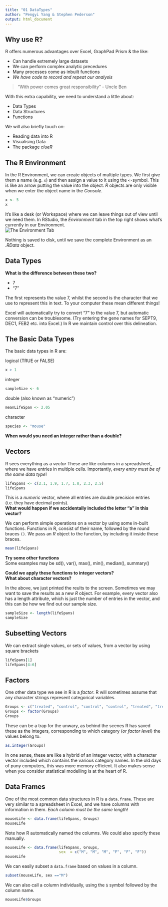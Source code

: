 ```yaml
---
title: "01 DataTypes"
author: "Pengyi Yang & Stephen Pederson"
output: html_document
---
```


## Why use R?
R offers numerous advantages over Excel, GraphPad Prism & the like:  

- Can handle extremely large datasets  
- We can perform complex analytic precedures
- Many processes come as inbuilt functions  
- _We have code to record and repeat our analysis_
  
>"With power comes great responsibility" - Uncle Ben
  
With this extra capability, we need to understand a little about:  

- Data Types  
- Data Structures  
- Functions  

We will also briefly touch on:  

- Reading data into R
- Visualising Data
- The package _clueR_

## The R Environment
In the R Environment, we can create objects of multiple types.
We first give them a name (e.g. `x`) and then assign a value to it using the `<-`symbol.
This is like an arrow putting the value into the object.
*R* objects are only visible when we enter the object name in the _Console_.
```r
x <- 5
x
```

It's like a desk (or Workspace) where we can leave things out of view until we need them.
In RStudio, the _Environment_ tab in the top right shows what's currently in our Environment.  
![The Environment Tab](figure/EnvironmentTab.png)

Nothing is saved to disk, until we save the complete Environment as an _.RData_ object.


## Data Types

**What is the difference between these two?**

- 7
- "7"  

The first represents the value 7, whilst the second is the character that we use to represent this in text.
To your computer these mean different things!

Excel will automatically try to convert "7" to the value 7, but automatic conversion can be troublesome.
(Try entering the gene names for SEPT9, DEC1, FEB2 etc. into Excel.)
In R we maintain control over this delineation.

## The Basic Data Types
The basic data types in R are:

logical (TRUE or FALSE)
```r
x > 1
```

integer
```r
sampleSize <- 6
```

double (also known as "numeric")
```r
meanLifeSpan <- 2.05
```

character
```r
species <- "mouse"
```

__When would you need an integer rather than a double?__

## Vectors
R sees everything as a _vector_
These are like columns in a spreadsheet, where we have entries in multiple cells.
Importantly, _every entry must be of the same data type_!
```r
lifeSpans <- c(2.1, 1.9, 1.7, 1.8, 2.3, 2.5)
lifeSpans
```
This is a _numeric_ vector, where all entries are double precision entries (i.e. they have decimal points).  
**What would happen if we accidentally included the letter "a" in this vector?**

We can perform simple operations on a vector by using some in-built functions.
Functions in R, consist of their name, followed by the round braces `()`.
We pass an *R* object to the function, by including it inside these braces.
```r
mean(lifeSpans)
```

**Try some other functions**  
Some examples may be sd(), var(), max(), min(), median(), summary()

**Could we apply these functions to integer vectors?**  
**What about character vectors?**

In the above, we just printed the reults to the screen.
Sometimes we may want to save the results as a new *R* object.
For example, every vector also has a length attribute, which is just the number of entries in the vector, and this can be how we find out our sample size.
```r
sampleSize <- length(lifeSpans)
sampleSize
```

## Subsetting Vectors
We can extract single values, or sets of values, from a vector by using square brackets
```r
lifeSpans[1]
lifeSpans[4:6]
```


## Factors
One other data type we see in R is a _factor_.
R will sometimes assume that any character strings represent categorical variables.
```r
Groups <- c("treated", "control", "control", "control", "treated", "treated")
Groups <- factor(Groups)
Groups
```

These can be a trap for the unwary, as behind the scenes R has saved these as the integers, corresponding to which category (_or factor level_) the values belong to.
```r
as.integer(Groups)
```
In one sense, these are like a hybrid of an integer vector, with a character vector included which contains the various category names.
In the old days of puny computers, this was more memory efficient.
It also makes sense when you consider statistical modelling is at the heart of R.

## Data Frames
One of the most common data structures in R is a `data.frame`.
These are very similar to a spreadsheet in Excel, and we have columns with information in them.
*Each column must be the same length!*
```r
mouseLife <- data.frame(lifeSpans, Groups)
mouseLife
```

Note how R automatically named the columns.
We could also specify these manually.
 
```r
mouseLife <- data.frame(lifeSpans, Groups,
                        sex  = c("M", "M", "M", "F", "F", "F"))
mouseLife
```

We can easily subset a `data.frame` based on values in a column.

```r
subset(mouseLife, sex =="M")
```

We can also call a column individually, using the `$` symbol followed by the column name.

```r
mouseLife$Groups
```

